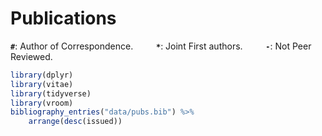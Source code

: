 # Publications


**`#`**: Author of Correspondence.         **`*`**: Joint First authors.          **`-`**: Not Peer Reviewed.

<!-- # Selected Publications -->
<!--  -->
<!-- ::: {#refs_selected} -->
<!-- ::: -->


```r
library(dplyr)
library(vitae)
library(tidyverse)
library(vroom)
bibliography_entries("data/pubs.bib") %>%
    arrange(desc(issued))
```


<!-- 
## Refereed Journal Papers

# ```{r}
# vitae::bibliography_entries("bib/journal.bib")
# # arrange(desc(row_number())) %>%
# # relocate(annote)
# ```

## Papers in Refereed Conference Proceedings
<!-- 
# ```{r}
# bibliography_entries("bib/proceedings.bib")
``` -->
<!--
## Book Chapters

# ```{r}
# bibliography_entries("bib/book.bib")
``` -->
